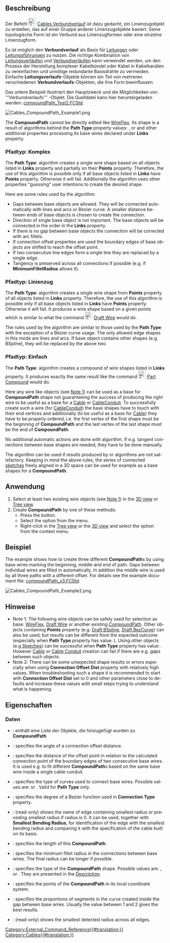 <languages/>

{{Docnav/de
|[[Cables_RemoveVertexAttachment/de|KnotenbefestigungEntfernen]]
|[[Cables_Edit/de|Bearbeiten]]
|[[Cables_Workbench/de|Cables]]
|IconL=Cables_DetachWireFromTerminal.svg
|IconR=Cables_Edit.svg
|IconC=Cables_workbench_icon.svg
}}

{{GuiCommand/de
|Name=Cables CompoundPath
|Name/de=Cables Verbundverlauf
|MenuLocation=Leitungsverläufe → Verbundverlauf
|Workbenches=[[Cables_Workbench/de|Cables]]
|Shortcut={{KEY|C}} {{KEY|P}}
|Version=0.2.0
|SeeAlso=[[Cables_WireFlex/de|Cables Leitungsverlauf]]
}}

<span id="Description"></span>
==Beschreibung==

Der Befehl [[File:Cables_CompoundPath.svg|24px]] [[Cables_CompoundPath/de|Cables Verbundverlauf]] ist dazu gedacht, ein Linienzugobjekt zu erstellen, das auf einer Gruppe anderer Linienzugobjekte basiert. Seine topologische Form ist ein Verbund aus Linienzugformen oder eine einzelne Linienzugform.

Es ist möglich den '''Verbundverlauf''' als Basis für [[Cables_Cable/de|Leitungen]] oder [[Cables_CableConduit/de|Leitungsführungen]] zu nutzen. Die richtige Kombination von  [[Cables_WireFlex/de|Leitungsverläufen]] und [[Cables_CompoundPath/de|Verbundverläufen]] kann verwendet werden, um den Prozess der Herstellung komplexer Kabelbündel oder Kabel in Kabelkanälen zu vereinfachen und unnötige redundante Basisdrähte zu vermeiden. Einfache '''Leitungsverlaufs'''-Objekte können ein Teil von mehreren verschiedenen '''Verbundverlaufs'''-Objekten, die ihre Form beeinflussen.

Das untere Beispiel illustriert den Hauptzweck und die Möglichkeiten von '‘’Verbundverlaufs''' -Objekt. Die Quelldatei kann hier heruntergeladen werden: [https://github.com/sargo-devel/Cables/blob/master/examples/Harness%20examples/compoundPath_Test2.FCStd compoundPath_Test2.FCStd].

[[File:Cables_CompoundPath_Example1.png]]
{{Caption|Verbundverlauf aus zwei voneinander entfernten Drähten aufgebaut}}

<div lang="en" dir="ltr" class="mw-content-ltr">
The '''CompoundPath''' cannot be directly edited like [[Cables_WireFlex|WireFlex]]. Its shape is a result of algorithms behind the '''Path Type''' property values: {{Value|Complex}}, {{Value|Wire}} or {{Value|Simple}} and other additional properties processing its base wires declared under '''Links''' property.
</div>

<span id="Path_Type:_Complex"></span>
===Pfadtyp: Komplex===

<div lang="en" dir="ltr" class="mw-content-ltr">
The '''Path Type''':{{Value|Complex}} algorithm creates a single wire shape based on all objects listed in '''Links''' property and partially on their '''Points''' property. Therefore, the use of this algorithm is possible only if all base objects listed in '''Links''' have '''Points''' property. Otherwise it will fail. Additionally the algorithm uses other properties "guessing" user intentions to create the desired shape.
</div>

<div lang="en" dir="ltr" class="mw-content-ltr">
Here are some rules used by the algorithm:
* Gaps between base objects are allowed. They will be connected automatically with lines and arcs or Bézier curve. A smaller distance between ends of base objects is chosen to create the connection.
* Direction of single base object is not important. The base objects will be connected in the order in the '''Links''' property.
* If there is no gap between base objects the connection will be corrected with arc fillets.
* If connection offset properties are used the boundary edges of base objects are shifted to reach the offset point.
* If two consecutive line edges form a single line they are replaced by a single edge.
* Tangency is preserved across all connections if possible (e.g. if '''MinimumFilletRadius''' allows it).
</div>

<span id="Path_Type:_Wire"></span>
===Pfadtyp: Linienzug===

<div lang="en" dir="ltr" class="mw-content-ltr">
The '''Path Type''':{{Value|Wire}} algorithm creates a single wire shape from '''Points''' property of all objects listed in '''Links''' property. Therefore, the use of this algorithm is possible only if all base objects listed in '''Links''' have '''Points''' property. Otherwise it will fail. It produces a wire shape based on a given points which is similar to what the command [[File:Draft_Wire.png|24px]] [[Draft_Wire|Draft Wire]] would do.
</div>

<div lang="en" dir="ltr" class="mw-content-ltr">
The rules used by the algorithm are similar to those used by the '''Path Type''':{{Value|Complex}} with the exception of a Bézier curve usage. The only allowed edge shapes in this mode are lines and arcs. If base object contains other shapes (e.g. BSpline), they will be replaced by the above two.
</div>

<span id="Path_Type:_Simple"></span>
===Pfadtyp: Einfach===

<div lang="en" dir="ltr" class="mw-content-ltr">
The '''Path Type''':{{Value|Simple}} algorithm creates a compound of wire shapes listed in '''Links''' property. It produces exactly the same result like the command [[File:Part_Compound.svg|24px]] [[Part_Compound|Part Compound]] would do.
</div>

<div lang="en" dir="ltr" class="mw-content-ltr">
Here any wire like objects (see [[#Notes|Note 1]]) can be used as a base for '''CompoundPath''' shape not guaranteeing the success of producing the right wire to be useful as a base for a [[Cables_Cable|Cable]] or [[Cables_CableConduit|CableConduit]]. To successfully create such a wire (for [[Cables_CableConduit|CableConduit]]) the base shapes have to touch with their end vertices and additionally (to be useful as a base for [[Cables_Cable|Cable]]) they have to be properly ordered, i.e. the first vertex of the first shape must be the beginning of '''CompoundPath''' and the last vertex of the last shape must be the end of '''CompoundPath'''.
</div>

<div lang="en" dir="ltr" class="mw-content-ltr">
No additional automatic actions are done with {{Value|Simple}} algorithm. If e.g. tangent connections between base shapes are needed, they have to be done manually.
</div>

<div lang="en" dir="ltr" class="mw-content-ltr">
The {{Value|Simple}} algorithm can be used if results produced by {{Value|Complex}} or {{Value|Wire}} algorithms are not satisfactory. Keeping in mind the above rules, the series of connected [[Sketcher_Workbench|sketches]] freely aligned in a 3D space can be used for example as a base shapes for a '''CompoundPath'''.
</div>

<span id="Usage"></span>
==Anwendung==

<div lang="en" dir="ltr" class="mw-content-ltr">
# Select at least two existing wire objects (see [[#Notes|Note 1]]) in the [[3D_view|3D view]] or [[Tree_view|Tree view]].
# Create '''CompoundPath''' by one of these methods:
#* Press the {{Button|[[File:Cables_CompoundPath.svg|16px]] [[Cables_CompoundPath|CompoundPath]]}} button.
#* Select the {{MenuCommand|Cable Wires → [[File:Cables_CompoundPath.svg|16px]] CompoundPath}} option from the menu.
#* Right-click in the [[Tree_view|Tree view]] or the [[3D_view|3D view]] and select the {{MenuCommand|Cable Wires → [[File:Cables_CompoundPath.svg|16px]] CompoundPath}} option from the context menu.
</div>

<span id="Example"></span>
==Beispiel==

<div lang="en" dir="ltr" class="mw-content-ltr">
The example shows how to create three different '''CompoundPath'''s by using base wires marking the beginning, middle and end of path. Gaps between individual wires are filled in automatically. In addition the middle wire is used by all three paths with a different offset. For details see the example document file: [https://github.com/sargo-devel/Cables/blob/master/examples/Harness%20examples/compoundPath_x3.FCStd compoundPath_x3.FCStd].
</div>

<div lang="en" dir="ltr" class="mw-content-ltr">
[[File:Cables_CompoundPath_Example2.png]]
{{Caption|(1) Set of base wires, (2) 3x CompoundPath with offsets built upon base wires, (3) Cables based on CompoundPaths}}
</div>

<span id="Notes"></span>
==Hinweise==

<div lang="en" dir="ltr" class="mw-content-ltr">
* Note 1: The following wire objects can be safely used for selection as base: [[Cables_WireFlex|WireFlex]], [[Draft_Wire|Draft Wire]] or another existing [[Cables_CompoundPath|CompoundPath]]. Other objects containing '''Points''' property (e.g. [[Draft_BSpline|Draft BSpline]], [[Draft_BezCurve|Draft BezCurve]]) can also be used, but results can be different from the expected outcome (especially when '''Path Type''' property has value: {{Value|Complex}}). Using other objects (e.g.[[Sketcher_Workbench|Sketches]]) can be successful when '''Path Type''' property has value: {{Value|Simple}}. However [[Cables_Cable|Cable]] or [[Cables_CableConduit|Cable Conduit]] creation can fail if there are e.g. gaps between such objects.
* Note 2: There can be some unexpected shape results or errors especially when using '''Connection Offset Dist''' property with relatively high values. When troubleshooting such a shape it is recommended to start with '''Connection Offset Dist''' set to 0 and other parameters close to defaults and increase these values with small steps trying to understand what is happening.
</div>

<span id="Properties"></span>
==Eigenschaften==

<span id="Data"></span>
===Daten===

{{TitleProperty|Basis}}

* {{PropertyData/de|Verknüpfungen|LinkList}}: enthält eine Liste der Objekte, die hinzugefügt wurden zu '''CompoundPath'''

{{TitleProperty|Compound Path}}

<div lang="en" dir="ltr" class="mw-content-ltr">
* {{PropertyData|Connection Offset Angle|Angle}}: specifies the angle of a connection offset distance.
* {{PropertyData|Connection Offset Dist|Length}}: specifies the distance of the offset point in relation to the calculated connection point of the boundary edges of two consecutive base wires. It is used e.g. to fit different '''CompoundPath'''s based on the same base wire inside a single cable conduit.
* {{PropertyData|Connection Type|Enumeration}}: specifies the type of curves used to connect base wires. Possible values are: {{Value|Arc}} or {{Value|Bez}} . Valid for {{Value|Complex}} '''Path Type''' only.
* {{PropertyData|Degree|Integer}}: specifies the degree of a Bezier function used in '''Connection Type''' property.
* {{PropertyData|Edge With Smallest Bending Radius|String}}: (read-only) shows the name of edge containing smallest radius or preceding smallest radius if radius is 0. It can be used, together with '''Smallest Bending Radius''', for identification of the edge with the smallest bending radius and comparing it with the specification of the cable built on its basis.
* {{PropertyData|Length|Length}}: specifies the length of this '''CompoundPath'''.
* {{PropertyData|Minimum Fillet Radius|Length}}: specifies the minimum fillet radius in the connections between base wires. The final radius can be longer if possible.
* {{PropertyData|Path Type|Enumeration}}: specifies the type of the '''CompoundPath''' shape. Possible values are: {{Value|Complex}}, {{Value|Wire}} or {{Value|Simple}}. They are presented in the [[#Description|Description]].
* {{PropertyData|Points|VectorList}}: specifies the points of the '''CompoundPath''' in its local coordinate system.
* {{PropertyData|Ratio|Float}}: specifies the proportions of segments in the curve created inside the gap between base wires. Usually the value between 1 and 2 gives the best results.
* {{PropertyData|Smallest Bending Radius|Length}}: (read-only) shows the smallest detected radius across all edges.
</div>


{{Docnav/de
|[[Cables_RemoveVertexAttachment/de|KnotenbefestigungEntfernen]]
|[[Cables_Edit/de|Bearbeiten]]
|[[Cables_Workbench/de|Cables]]
|IconL=Cables_DetachWireFromTerminal.svg
|IconR=Cables_Edit.svg
|IconC=Cables_workbench_icon.svg
}}

[[Category:External_Command_Reference{{#translation:}}]]
[[Category:Cables{{#translation:}}]]